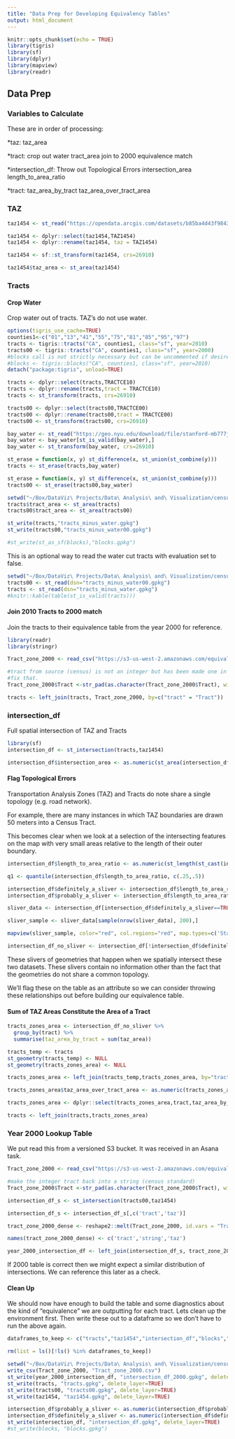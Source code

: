 ```yaml
---
title: "Data Prep for Developing Equivalency Tables"
output: html_document
---
```


```r
knitr::opts_chunk$set(echo = TRUE)
library(tigris)
library(sf)
library(dplyr)
library(mapview)
library(readr)
```

## Data Prep

### Variables to Calculate

These are in order of processing:
  
*taz:
taz_area

*tract:
crop out water
tract_area
join to 2000 equivalence match

*intersection_df:
Throw out Topological Errors
intersection_area
length_to_area_ratio 

*tract:
taz_area_by_tract
taz_area_over_tract_area

### TAZ

```r
taz1454 <- st_read("https://opendata.arcgis.com/datasets/b85ba4d43f9843128d3542260d9a2f1f_0.geojson")

taz1454 <- dplyr::select(taz1454,TAZ1454)
taz1454 <- dplyr::rename(taz1454, taz = TAZ1454)

taz1454 <- sf::st_transform(taz1454, crs=26910)

taz1454$taz_area <- st_area(taz1454)
```

### Tracts

#### Crop Water

Crop water out of tracts. TAZ's do not use water. 

```r
options(tigris_use_cache=TRUE)
counties1<-c("01","13","41","55","75","81","85","95","97")
tracts <- tigris::tracts("CA", counties1, class="sf", year=2010)
tracts00 <- tigris::tracts("CA", counties1, class="sf", year=2000)
#blocks call is not strictly necessary but can be uncommented if desired
#blocks <- tigris::blocks("CA", counties1, class="sf", year=2010)
detach("package:tigris", unload=TRUE)

tracts <- dplyr::select(tracts,TRACTCE10)
tracts <- dplyr::rename(tracts,tract = TRACTCE10)
tracts <- st_transform(tracts, crs=26910)

tracts00 <- dplyr::select(tracts00,TRACTCE00)
tracts00 <- dplyr::rename(tracts00,tract = TRACTCE00)
tracts00 <- st_transform(tracts00, crs=26910)

bay_water <- st_read("https://geo.nyu.edu/download/file/stanford-mb777jk0330-geojson.json")
bay_water <- bay_water[st_is_valid(bay_water),]
bay_water <- st_transform(bay_water, crs=26910)

st_erase = function(x, y) st_difference(x, st_union(st_combine(y)))
tracts <- st_erase(tracts,bay_water)

st_erase = function(x, y) st_difference(x, st_union(st_combine(y)))
tracts00 <- st_erase(tracts00,bay_water)

setwd("~/Box/DataViz\ Projects/Data\ Analysis\ and\ Visualization/census_examples/taz_tract/data")
tracts$tract_area <- st_area(tracts)
tracts00$tract_area <- st_area(tracts00)

st_write(tracts,"tracts_minus_water.gpkg")
st_write(tracts00,"tracts_minus_water00.gpkg")

#st_write(st_as_sf(blocks),"blocks.gpkg")
```

This is an optional way to read the water cut tracts with evaluation set to false. 

```r
setwd("~/Box/DataViz\ Projects/Data\ Analysis\ and\ Visualization/census_examples/taz_tract/data")
tracts00 <- st_read(dsn="tracts_minus_water00.gpkg")
tracts <- st_read(dsn="tracts_minus_water.gpkg")
#knitr::kable(table(st_is_valid(tracts)))
```

#### Join 2010 Tracts to 2000 match

Join the tracts to their equivalence table from the year 2000 for reference. 

```r
library(readr)
library(stringr)

Tract_zone_2000 <- read_csv("https://s3-us-west-2.amazonaws.com/equivalence/Tract_zone_2000.csv")

#tract from source (census) is not an integer but has been made one in this lookup. 
#fix that. 
Tract_zone_2000$Tract <-str_pad(as.character(Tract_zone_2000$Tract), width=6, side = 'left', pad = "0")

tracts <- left_join(tracts, Tract_zone_2000, by=c("tract" = "Tract"))
```

### intersection_df

Full spatial intersection of TAZ and Tracts

```r
library(sf)
intersection_df <- st_intersection(tracts,taz1454)

intersection_df$intersection_area <- as.numeric(st_area(intersection_df))
```

#### Flag Topological Errors

Transportation Analysis Zones (TAZ) and Tracts do note share a single topology (e.g. road network).

For example, there are many instances in which TAZ boundaries are drawn 50 meters into a Census Tract. 

This becomes clear when we look at a selection of the intersecting features on the map with very small areas relative to the length of their outer boundary.  

```r
intersection_df$length_to_area_ratio <- as.numeric(st_length(st_cast(intersection_df,'MULTILINESTRING'))/st_area(intersection_df))

q1 <- quantile(intersection_df$length_to_area_ratio, c(.25,.5))

intersection_df$definitely_a_sliver <- intersection_df$length_to_area_ratio>q1[2]
intersection_df$probably_a_sliver <- intersection_df$length_to_area_ratio>q1[1]

sliver_data <- intersection_df[intersection_df$definitely_a_sliver==TRUE,]

sliver_sample <- sliver_data[sample(nrow(sliver_data), 200),]

mapview(sliver_sample, color="red", col.regions="red", map.types=c('Stamen.Toner.Light'))

```

```r
intersection_df_no_sliver <- intersection_df[!intersection_df$definitely_a_sliver==TRUE,]
```

These slivers of geometries that happen when we spatially intersect these two datasets. These slivers contain no information other than the fact that the geometries do not share a common topology.

We'll flag these on the table as an attribute so we can consider throwing these relationships out before building our equivalence table.

#### Sum of TAZ Areas Constitute the Area of a Tract

```r
tracts_zones_area <- intersection_df_no_sliver %>% 
  group_by(tract) %>% 
  summarise(taz_area_by_tract = sum(taz_area))

tracts_temp <- tracts
st_geometry(tracts_temp) <- NULL
st_geometry(tracts_zones_area) <- NULL

tracts_zones_area <- left_join(tracts_temp,tracts_zones_area, by="tract")

tracts_zones_area$taz_area_over_tract_area <- as.numeric(tracts_zones_area$taz_area_by_tract)/as.numeric(tracts_zones_area$tract_area)

tracts_zones_area <- dplyr::select(tracts_zones_area,tract,taz_area_by_tract,taz_area_over_tract_area)

tracts <- left_join(tracts,tracts_zones_area)
```

### Year 2000 Lookup Table

We put read this from a versioned S3 bucket. It was received in an Asana task. 

```r

Tract_zone_2000 <- read_csv("https://s3-us-west-2.amazonaws.com/equivalence/Tract_zone_2000.csv")

#make the integer tract back into a string (census standard)
Tract_zone_2000$Tract <-str_pad(as.character(Tract_zone_2000$Tract), width=6, side = 'left', pad = "0")

intersection_df_s <- st_intersection(tracts00,taz1454)

intersection_df_s <- intersection_df_s[,c('tract','taz')]

tract_zone_2000_dense <- reshape2::melt(Tract_zone_2000, id.vars = "Tract")

names(tract_zone_2000_dense) <- c('tract','string','taz')

year_2000_intersection_df <- left_join(intersection_df_s, tract_zone_2000_dense, by=c('tract','taz'),suffix=c('full_intersection','tz2000'))

```

If 2000 table is correct then we might expect a similar distribution of intersections. We can reference this later as a check. 

#### Clean Up

We should now have enough to build the table and some diagnostics about the kind of "equivalence" we are outputting for each tract. Lets clean up the environment first. Then write these out to a dataframe so we don't have to run the above again. 

```r
dataframes_to_keep <- c("tracts","taz1454","intersection_df","blocks","Tract_zone_2000","year_2000_intersection_df")

rm(list = ls()[!ls() %in% dataframes_to_keep])

setwd("~/Box/DataViz\ Projects/Data\ Analysis\ and\ Visualization/census_examples/taz_tract/data")
write_csv(Tract_zone_2000, "Tract_zone_2000.csv")
st_write(year_2000_intersection_df, "intersection_df_2000.gpkg", delete_layer=TRUE)
st_write(tracts, "tracts.gpkg", delete_layer=TRUE)
st_write(tracts00, "tracts00.gpkg", delete_layer=TRUE)
st_write(taz1454, "taz1454.gpkg", delete_layer=TRUE)

intersection_df$probably_a_sliver <- as.numeric(intersection_df$probably_a_sliver)
intersection_df$definitely_a_sliver <- as.numeric(intersection_df$definitely_a_sliver)
st_write(intersection_df, "intersection_df.gpkg", delete_layer=TRUE)
#st_write(blocks, "blocks.gpkg")
```